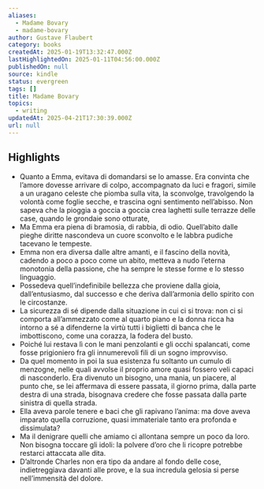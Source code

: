 ```yaml
---
aliases:
  - Madame Bovary
  - madame-bovary
author: Gustave Flaubert
category: books
createdAt: 2025-01-19T13:32:47.000Z
lastHighlightedOn: 2025-01-11T04:56:00.000Z
publishedOn: null
source: kindle
status: evergreen
tags: []
title: Madame Bovary
topics:
  - writing
updatedAt: 2025-04-21T17:30:39.000Z
url: null
---
```

## Highlights

- Quanto a Emma, evitava di domandarsi se lo amasse. Era convinta che l’amore dovesse arrivare di colpo, accompagnato da luci e fragori, simile a un uragano celeste che piomba sulla vita, la sconvolge, travolgendo la volontà come foglie secche, e trascina ogni sentimento nell’abisso. Non sapeva che la pioggia a goccia a goccia crea laghetti sulle terrazze delle case, quando le grondaie sono otturate,
- Ma Emma era piena di bramosia, di rabbia, di odio. Quell’abito dalle pieghe diritte nascondeva un cuore sconvolto e le labbra pudiche tacevano le tempeste.
- Emma non era diversa dalle altre amanti, e il fascino della novità, cadendo a poco a poco come un abito, metteva a nudo l’eterna monotonia della passione, che ha sempre le stesse forme e lo stesso linguaggio.
- Possedeva quell’indefinibile bellezza che proviene dalla gioia, dall’entusiasmo, dal successo e che deriva dall’armonia dello spirito con le circostanze.
- La sicurezza di sé dipende dalla situazione in cui ci si trova: non ci si comporta all’ammezzato come al quarto piano e la donna ricca ha intorno a sé a difenderne la virtù tutti i biglietti di banca che le imbottiscono, come una corazza, la fodera del busto.
- Poiché lui restava lì con le mani penzolanti e gli occhi spalancati, come fosse prigioniero fra gli innumerevoli fili di un sogno improvviso.
- Da quel momento in poi la sua esistenza fu soltanto un cumulo di menzogne, nelle quali avvolse il proprio amore quasi fossero veli capaci di nasconderlo. Era divenuto un bisogno, una mania, un piacere, al punto che, se lei affermava di essere passata, il giorno prima, dalla parte destra di una strada, bisognava credere che fosse passata dalla parte sinistra di quella strada.
- Ella aveva parole tenere e baci che gli rapivano l’anima: ma dove aveva imparato quella corruzione, quasi immateriale tanto era profonda e dissimulata?
- Ma il denigrare quelli che amiamo ci allontana sempre un poco da loro. Non bisogna toccare gli idoli: la polvere d’oro che li ricopre potrebbe restarci attaccata alle dita.
- D’altronde Charles non era tipo da andare al fondo delle cose, indietreggiava davanti alle prove, e la sua incredula gelosia si perse nell’immensità del dolore.
